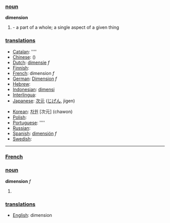 === [[noun]] ===

'''dimension''' 

# - a part of a whole; a single aspect of a given thing

=== [[translation]]s ===

*[[Catalan]]: [[]] ''''
*[[Chinese]]: [[]] ()
*[[Dutch]]: [[dimensie]] ''f''
*[[Finnish]]: [[]]
*[[French]]: dimension ''f''
*[[German]]: [[Dimension]] ''f''
*[[Hebrew]]: [[]]
*[[Indonesian]]: [[dimensi]]
*[[Interlingua]]: [[]]
*[[Japanese]]: [[次元]] ([[じげん]], jigen)

*[[Korean]]: [[차원]] [次元] (chawon)
*[[Polish]]: [[]]
*[[Portuguese]]: [[]] ''''
*[[Russian]]: [[]]
*[[Spanish]]: [[dimensión]] ''f''
*[[Swedish]]: [[]]

----

===[[French]]===

=== [[noun]] ===

'''dimension''' ''f''

#

=== [[translation]]s ===

*[[English]]: dimension